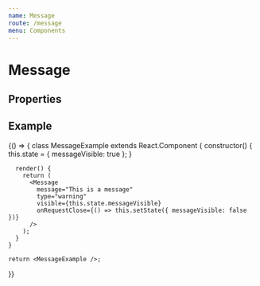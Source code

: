 ```yaml
---
name: Message
route: /message
menu: Components
---
```



# Message

## Properties

<PropsTable of={Message} />

## Example

<Playground>
  {() => {
    class MessageExample extends React.Component {
      constructor() {
        this.state = {
          messageVisible: true
        };
      }

      render() {
        return (
          <Message
            message="This is a message"
            type="warning"
            visible={this.state.messageVisible}
            onRequestClose={() => this.setState({ messageVisible: false })}
          />
        );
      }
    }

    return <MessageExample />;
  }}
</Playground>
